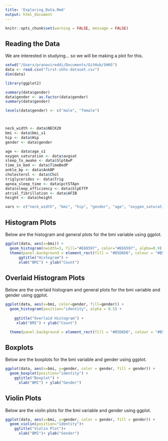 ```yaml
---
title: 'Exploring_Data.Rmd'
output: html_document
---
```


```r
knitr::opts_chunk$set(warning = FALSE, message = FALSE)
```

## Reading the Data
We are interested in studying... so we will be making a plot for this.
```r
setwd("/Users/pranavireddi/Documents/GitHub/SHHS")
data <- read.csv("first-shhs-dataset.csv")
dim(data)

library(ggplot2)

summary(data$gender)
data$gender <- as.factor(data$gender)
summary(data$gender)

levels(data$gender) <- c("male", "female")



neck_width <- data$NECK20
bmi <- data$bmi_s1
hip <- data$Hip
gender <- data$gender

age <- data$age_s1
oxygen_saturation <- data$avgsat
sleep_to_awake <- data$SlptAwP
time_in_bed <- data$TimeBedP
ankle_bp <- data$AnkBP
cholesterol <- data$Chol
triglycerides <- data$Trig
apnea_sleep_time <- data$pctSTApn
data$sleep_efficiency <- data$SlpEffP
atrial_fibrillation <- data$AFIB
height <- data$height

vars <- c("neck_width", "bmi", "hip", "gender", "age", "oxygen_saturation", "sleep_to_awake", "time_in_bed", "ankle_bp", "cholesterol", "triglycerides", "apnea_sleep_time", "sleep_efficiency", "atrial_fibrillation", "height")

```

## Histogram Plots

Below are the histogram and general plots for the bmi variable using ggplot.

```r
ggplot(data, aes(x=bmi)) + 
  geom_histogram(nwidth=3, fill="#E69597", color="#E69597", alpha=0.9) +      
  theme(panel.background = element_rect(fill = "#B5D6D6", colour = "#B5D6D6", size   = 0.5, linetype = "solid")) +
      ggtitle("Histogram") +
      xlab("BMI") + ylab("Count")

```

## Overlaid Histogram Plots

Below are the overlaid histogram and general plots for the bmi variable and gender using ggplot.

```r
ggplot(data, aes(x=bmi, color=gender, fill=gender)) + 
  geom_histogram(position="identity", alpha = 0.5) + 
  
    ggtitle("Overlaid Histogram") +
     xlab("BMI") + ylab("Count")

  theme(panel.background = element_rect(fill = "#B5D6D6", colour = "#B5D6D6", size        = 0.5, linetype = "solid")) 
```

## Boxplots

Below are the boxplots for the bmi variable and gender using ggplot.

```r
ggplot(data, aes(x=bmi, y=gender, color = gender, fill = gender)) + 
  geom_boxplot(position="identity") +
    ggtitle("Boxplot") +
      xlab("BMI") + ylab("Gender")

```

## Violin Plots

Below are the violin plots for the bmi variable and gender using ggplot.

```r
ggplot(data, aes(x=bmi, y=gender, color = gender, fill = gender)) + 
  geom_violin(position="identity")+ 
    ggtitle("Violin Plot")+
      xlab("BMI")+ ylab("Gender")

```